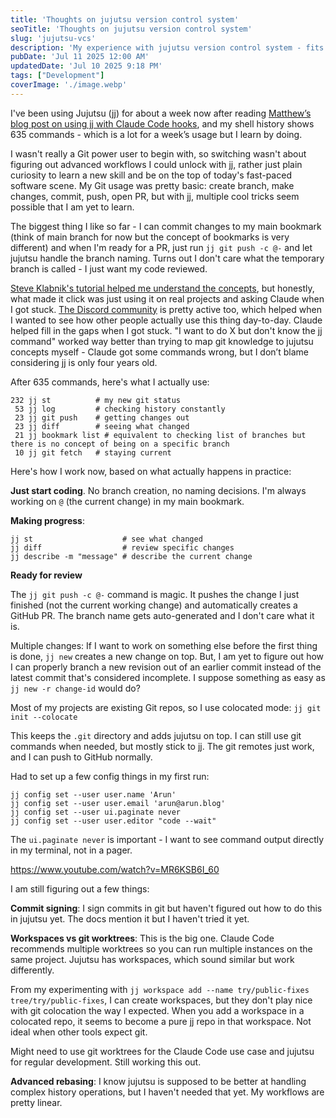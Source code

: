 ```yaml
---
title: 'Thoughts on jujutsu version control system'
seoTitle: 'Thoughts on jujutsu version control system'
slug: 'jujutsu-vcs'
description: 'My experience with jujutsu version control system - fits my linear development needs, but lots to learn to unlock the full powers of it.'
pubDate: 'Jul 11 2025 12:00 AM'
updatedDate: 'Jul 10 2025 9:18 PM'
tags: ["Development"]
coverImage: './image.webp'
---
```


I've been using Jujutsu (jj) for about a week now after reading [Matthew’s blog post on using jj with Claude Code hooks](https://matthewsanabria.dev/posts/running-jujutsu-with-claude-code-hooks/), and my shell history shows 635 commands - which is a lot for a week’s usage but I learn by doing. 


I wasn't really a Git power user to begin with, so switching wasn't about figuring out advanced workflows I could unlock with jj, rather just plain curiosity to learn a new skill and be on the top of today's fast-paced software scene. My Git usage was pretty basic: create branch, make changes, commit, push, open PR, but with jj, multiple cool tricks seem possible that I am yet to learn. 


The biggest thing I like so far - I can commit changes to my main bookmark (think of main branch for now but the concept of bookmarks is very different) and when I'm ready for a PR, just run `jj git push -c @-` and let jujutsu handle the branch naming. Turns out I don't care what the temporary branch is called - I just want my code reviewed.


[Steve Klabnik's tutorial helped me understand the concepts](https://steveklabnik.github.io/jujutsu-tutorial/), but honestly, what made it click was just using it on real projects and asking Claude when I got stuck. [The Discord community](https://discord.com/invite/dkmfj3aGQN) is pretty active too, which helped when I wanted to see how other people actually use this thing day-to-day. Claude helped fill in the gaps when I got stuck. "I want to do X but don't know the jj command" worked way better than trying to map git knowledge to jujutsu concepts myself - Claude got some commands wrong, but I don’t blame considering jj is only four years old.


After 635 commands, here's what I actually use:


```shell
232 jj st          # my new git status
 53 jj log         # checking history constantly  
 23 jj git push    # getting changes out
 23 jj diff        # seeing what changed
 21 jj bookmark list # equivalent to checking list of branches but there is no concept of being on a specific branch
 10 jj git fetch   # staying current
```


Here's how I work now, based on what actually happens in practice:


**Just start coding**. No branch creation, no naming decisions. I'm always working on `@` (the current change) in my main bookmark.


**Making progress**:


```shell
jj st                    # see what changed
jj diff                  # review specific changes  
jj describe -m "message" # describe the current change
```


**Ready for review**


The `jj git push -c @-` command is magic. It pushes the change I just finished (not the current working change) and automatically creates a GitHub PR. The branch name gets auto-generated and I don't care what it is.


Multiple changes: If I want to work on something else before the first thing is done, `jj new` creates a new change on top. But, I am yet to figure out how I can properly branch a new revision out of an earlier commit instead of the latest commit that's considered incomplete. I suppose something as easy as `jj new -r change-id` would do?


Most of my projects are existing Git repos, so I use colocated mode: `jj git init --colocate`


This keeps the `.git` directory and adds jujutsu on top. I can still use git commands when needed, but mostly stick to jj. The git remotes just work, and I can push to GitHub normally.


Had to set up a few config things in my first run:


```shell
jj config set --user user.name 'Arun'
jj config set --user user.email 'arun@arun.blog'  
jj config set --user ui.paginate never
jj config set --user user.editor "code --wait"

```


The `ui.paginate never` is important - I want to see command output directly in my terminal, not in a pager.


https://www.youtube.com/watch?v=MR6KSB6I_60


I am still figuring out a few things:


**Commit signing**: I sign commits in git but haven't figured out how to do this in jujutsu yet. The docs mention it but I haven't tried it yet.


**Workspaces vs git worktrees**: This is the big one. Claude Code recommends multiple worktrees so you can run multiple instances on the same project. Jujutsu has workspaces, which sound similar but work differently.


From my experimenting with `jj workspace add --name try/public-fixes tree/try/public-fixes`, I can create workspaces, but they don't play nice with git colocation the way I expected. When you add a workspace in a colocated repo, it seems to become a pure jj repo in that workspace. Not ideal when other tools expect git.


Might need to use git worktrees for the Claude Code use case and jujutsu for regular development. Still working this out.


**Advanced rebasing**: I know jujutsu is supposed to be better at handling complex history operations, but I haven't needed that yet. My workflows are pretty linear.

